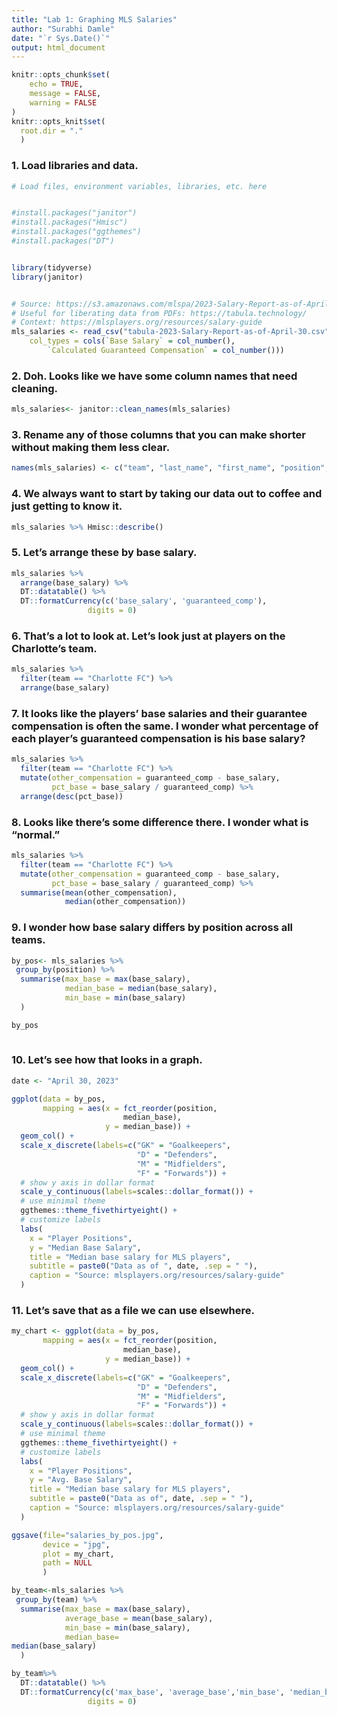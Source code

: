 ```yaml
---
title: "Lab 1: Graphing MLS Salaries"
author: "Surabhi Damle"
date: "`r Sys.Date()`"
output: html_document
---
```


```r
knitr::opts_chunk$set(
	echo = TRUE,
	message = FALSE,
	warning = FALSE
)
knitr::opts_knit$set(
  root.dir = "."
  )
```

### 1. Load libraries and data.

```r
# Load files, environment variables, libraries, etc. here


#install.packages("janitor")
#install.packages("Hmisc")
#install.packages("ggthemes")
#install.packages("DT")


library(tidyverse)
library(janitor)


# Source: https://s3.amazonaws.com/mlspa/2023-Salary-Report-as-of-April-30.pdf 
# Useful for liberating data from PDFs: https://tabula.technology/ 
# Context: https://mlsplayers.org/resources/salary-guide
mls_salaries <- read_csv("tabula-2023-Salary-Report-as-of-April-30.csv", 
    col_types = cols(`Base Salary` = col_number(), 
        `Calculated Guaranteed Compensation` = col_number()))


```

### 2. Doh. Looks like we have some column names that need cleaning.

```r
mls_salaries<- janitor::clean_names(mls_salaries)
```

### 3. Rename any of those columns that you can make shorter without making them less clear.

```r
names(mls_salaries) <- c("team", "last_name", "first_name", "position", "base_salary", "guaranteed_comp")
```

### 4. We always want to start by taking our data out to coffee and just getting to know it.

```r
mls_salaries %>% Hmisc::describe()
```

### 5. Let's arrange these by base salary.

```r
mls_salaries %>%
  arrange(base_salary) %>%
  DT::datatable() %>%
  DT::formatCurrency(c('base_salary', 'guaranteed_comp'),
                 digits = 0)
```

### 6. That's a lot to look at. Let's look just at players on the Charlotte's team.

```r
mls_salaries %>%
  filter(team == "Charlotte FC") %>%
  arrange(base_salary)
```

### 7. It looks like the players' base salaries and their guarantee compensation is often the same. I wonder what percentage of each player's guaranteed compensation is his base salary?

```r
mls_salaries %>%
  filter(team == "Charlotte FC") %>%
  mutate(other_compensation = guaranteed_comp - base_salary,
         pct_base = base_salary / guaranteed_comp) %>%
  arrange(desc(pct_base))
```

### 8. Looks like there's some difference there. I wonder what is "normal."

```r
mls_salaries %>%
  filter(team == "Charlotte FC") %>%
  mutate(other_compensation = guaranteed_comp - base_salary,
         pct_base = base_salary / guaranteed_comp) %>%
  summarise(mean(other_compensation),
            median(other_compensation))
```

### 9. I wonder how base salary differs by position across all teams.

```r
by_pos<- mls_salaries %>%
 group_by(position) %>%
  summarise(max_base = max(base_salary),
            median_base = median(base_salary),
            min_base = min(base_salary)
  )

by_pos
            
```

### 10. Let's see how that looks in a graph.

```r
date <- "April 30, 2023"

ggplot(data = by_pos,
       mapping = aes(x = fct_reorder(position,
                         median_base), 
                     y = median_base)) +
  geom_col() +
  scale_x_discrete(labels=c("GK" = "Goalkeepers", 
                            "D" = "Defenders",
                            "M" = "Midfielders",
                            "F" = "Forwards")) +
  # show y axis in dollar format
  scale_y_continuous(labels=scales::dollar_format()) +
  # use minimal theme
  ggthemes::theme_fivethirtyeight() +
  # customize labels
  labs(
    x = "Player Positions",
    y = "Median Base Salary",
    title = "Median base salary for MLS players",
    subtitle = paste0("Data as of ", date, .sep = " "),
    caption = "Source: mlsplayers.org/resources/salary-guide"
  )
```

### 11. Let's save that as a file we can use elsewhere.

```r
my_chart <- ggplot(data = by_pos,
       mapping = aes(x = fct_reorder(position,
                         median_base), 
                     y = median_base)) +
  geom_col() +
  scale_x_discrete(labels=c("GK" = "Goalkeepers", 
                            "D" = "Defenders",
                            "M" = "Midfielders",
                            "F" = "Forwards")) +
  # show y axis in dollar format
  scale_y_continuous(labels=scales::dollar_format()) +
  # use minimal theme
  ggthemes::theme_fivethirtyeight() +
  # customize labels
  labs(
    x = "Player Positions",
    y = "Avg. Base Salary",
    title = "Median base salary for MLS players",
    subtitle = paste0("Data as of", date, .sep = " "),
    caption = "Source: mlsplayers.org/resources/salary-guide"
  )               

ggsave(file="salaries_by_pos.jpg",
       device = "jpg",
       plot = my_chart,
       path = NULL
       )
```


```r
by_team<-mls_salaries %>%
 group_by(team) %>%
  summarise(max_base = max(base_salary),
            average_base = mean(base_salary),
            min_base = min(base_salary),
            median_base=
median(base_salary)
  )

by_team%>%
  DT::datatable() %>%
  DT::formatCurrency(c('max_base', 'average_base','min_base', 'median_base'),
                 digits = 0)
```
